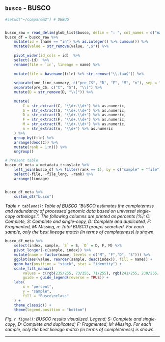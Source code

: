 ## `busco` - BUSCO


```r

#setwd("~/comparem2") # DEBUG


busco_raw = read_delim(glob_list$busco, delim = ": ", col_names = c("name", "value"))
busco_df = busco_raw %>% 
    mutate(id = (name == "in") %>% as.integer() %>% cumsum()) %>% 
    mutate(value = str_remove(value, ",$")) %>% 
    
    pivot_wider(id_cols = id)  %>% 
    select(-id)  %>% 
    rename(file = `in`, lineage = name) %>% 
    
    mutate(file = basename(file) %>% str_remove("\\.faa$")) %>% 
    
    separate(one_line_summary, c("pre_CS", "D", "F", "M", "n"), sep = ",", extra = "drop") %>% 
    separate(pre_CS, c("C", "S"), "\\[") %>% 
    mutate(D = str_remove(D, "\\]")) %>% 
    
    mutate(
        C = str_extract(C, "\\d+.\\d+") %>% as.numeric,
        S = str_extract(S, "\\d+.\\d+") %>% as.numeric,
        D = str_extract(D, "\\d+.\\d+") %>% as.numeric,
        F = str_extract(F, "\\d+.\\d+") %>% as.numeric,
        M = str_extract(M, "\\d+.\\d+") %>% as.numeric,
        n = str_extract(n, "\\d+") %>% as.numeric
    ) %>% 
    group_by(file) %>% 
    arrange(desc(C)) %>% 
    mutate(rank = 1:n()) %>% 
    ungroup()

# Present table
busco_df_meta = metadata_translate %>%
    left_join(busco_df %>% filter(rank == 1), by = c("sample" = "file")) %>%
    select(-file, -file_long, -rank) %>%
    arrange(lineage)


busco_df_meta %>% 
    custom_dt("busco")

```

*Table `r tableno()`: Table of [BUSCO](https://busco.ezlab.org/) "BUSCO estimates the completeness and redundancy of processed genomic data based on universal single-copy orthologs.". The following columns are printed as percents [%]: C: Complete, S: Complete and single-copy, D: Complete and duplicated, F: Fragmented, M: Missing, n: Total BUSCO groups searched. For each sample, only the best lineage match (in terms of completeness) is shown.*


```r

busco_df_meta %>%
    select(index, sample, `S` = S, `D` = D, F, M) %>%
    pivot_longer(-c(sample, index)) %>%
    mutate(name = factor(name, levels = c("M", "F","D", "S"))) %>%
    ggplot(aes(value, reorder(sample, desc(index)), fill = name)) + 
    geom_bar(position = "stack", stat = "identity") + 
    scale_fill_manual(
        values = c(rgb(235/255, 73/255, 71/255), rgb(241/255, 230/255, 76/255), rgb(67/255, 151/255, 202/255), rgb(98/255, 185/255, 234/255)),
        guide = guide_legend(reverse = TRUE)) +
    labs(
        x = "percent",
        y = "sample",
        fill = "Busco\nclass"
    ) + 
    theme_classic() +
    theme(legend.position = "bottom") 


```

*Fig. `r figno()`: BUSCO results visualized. Legend: S: Complete and single-copy; D: Complete and duplicated; F: Fragmented; M: Missing. For each sample, only the best lineage match (in terms of completeness) is shown.*


---